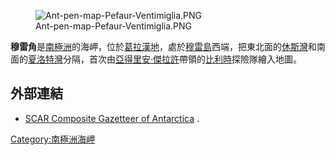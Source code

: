 [[Image:Ant-pen-map-Pefaur-Ventimiglia.PNG|thumb]]

'''穆雷角'''是[[南極洲|南極洲]]的海岬，位於[[葛拉漢地|葛拉漢地]]，處於[[穆雷島|穆雷島]]西端，把東北面的[[休斯灣|休斯灣]]和南面的[[夏洛特灣|夏洛特灣]]分隔，首次由[[亞得里安·傑拉許|亞得里安·傑拉許]]帶領的[[比利時|比利時]]探險隊繪入地圖。

{{coord|64|21|22|S|61|36|55|W|display=title}}

==外部連結==
* [http://data.aad.gov.au/aadc/gaz/scar/ SCAR Composite Gazetteer of Antarctica] {{WebCite|url=https://www.webcitation.org/5ug2CfC7m?url=http://data.aad.gov.au/aadc/gaz/scar/ |date=20101202140255 |dateformat=iso }}.

{{DEFAULTSORT:Cape Murray}}
[[Category:南極洲海岬|Category:南極洲海岬]]


{{DancoCoast-geo-stub}}